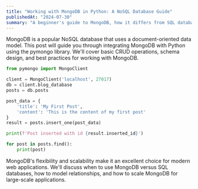 ```yaml
---
title: "Working with MongoDB in Python: A NoSQL Database Guide"
publishedAt: "2024-07-30"
summary: "A beginner's guide to MongoDB, how it differs from SQL databases, and integrating it with Python."
---
```


MongoDB is a popular NoSQL database that uses a document-oriented data model. This post will guide you through integrating MongoDB with Python using the pymongo library. We'll cover basic CRUD operations, schema design, and best practices for working with MongoDB.

```python
from pymongo import MongoClient

client = MongoClient('localhost', 27017)
db = client.blog_database
posts = db.posts

post_data = {
    'title': 'My First Post',
    'content': 'This is the content of my first post'
}
result = posts.insert_one(post_data)

print(f'Post inserted with id {result.inserted_id}')

for post in posts.find():
    print(post)
```

MongoDB's flexibility and scalability make it an excellent choice for modern web applications. We'll discuss when to use MongoDB versus SQL databases, how to model relationships, and how to scale MongoDB for large-scale applications.
